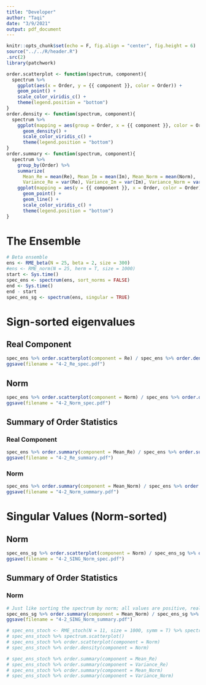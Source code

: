 ```yaml
---
title: "Developer"
author: "Taqi"
date: "3/9/2021"
output: pdf_document
---
```


```r
knitr::opts_chunk$set(echo = F, fig.align = "center", fig.height = 6)
source("../../R/header.R")
.src(2)
library(patchwork)
```

```r
order.scatterplot <- function(spectrum, component){
  spectrum %>%
    ggplot(aes(x = Order, y = {{ component }}, color = Order)) +
    geom_point() +
    scale_color_viridis_c() +
    theme(legend.position = "bottom")
}
order.density <- function(spectrum, component){
  spectrum %>%
    ggplot(mapping = aes(group = Order, x = {{ component }}, color = Order)) + 
      geom_density() +
      scale_color_viridis_c() +
      theme(legend.position = "bottom")
}
order.summary <- function(spectrum, component){
  spectrum %>%
    group_by(Order) %>%
    summarize(
      Mean_Re = mean(Re), Mean_Im = mean(Im), Mean_Norm = mean(Norm),
      Variance_Re = var(Re), Variance_Im = var(Im), Variance_Norm = var(Norm)) %>%
    ggplot(mapping = aes(y = {{ component }}, x = Order, color = Order)) + 
      geom_point() +
      geom_line() +
      scale_color_viridis_c() +
      theme(legend.position = "bottom")
}
```

# The Ensemble

```r
# Beta ensemble
ens <- RME_beta(N = 25, beta = 2, size = 300)
#ens <- RME_norm(N = 25, herm = T, size = 1000)
start <- Sys.time()
spec_ens <- spectrum(ens, sort_norms = FALSE)
end <- Sys.time()
end - start
spec_ens_sg <- spectrum(ens, singular = TRUE)
```

\newpage

# Sign-sorted eigenvalues

## Real Component

```r
spec_ens %>% order.scatterplot(component = Re) / spec_ens %>% order.density(component = Re)
ggsave(filename = "4-2_Re_spec.pdf")
```

## Norm

```r
spec_ens %>% order.scatterplot(component = Norm) / spec_ens %>% order.density(component = Norm)
ggsave(filename = "4-2_Norm_spec.pdf")
```

\newpage

## Summary of Order Statistics

### Real Component

```r
spec_ens %>% order.summary(component = Mean_Re) / spec_ens %>% order.summary(component = Variance_Re)
ggsave(filename = "4-2_Re_summary.pdf")
```

### Norm

```r
spec_ens %>% order.summary(component = Mean_Norm) / spec_ens %>% order.summary(component = Variance_Norm)
ggsave(filename = "4-2_Norm_summary.pdf")
```

\newpage

# Singular Values (Norm-sorted)

## Norm

```r
spec_ens_sg %>% order.scatterplot(component = Norm) / spec_ens_sg %>% order.density(component = Norm)
ggsave(filename = "4-2_SING_Norm_spec.pdf")
```

\newpage

## Summary of Order Statistics

### Norm

```r
# Just like sorting the spectrum by norm; all values are positive, real. No Re plots needed
spec_ens_sg %>% order.summary(component = Mean_Norm) / spec_ens_sg %>% order.summary(component = Variance_Norm) 
ggsave(filename = "4-2_SING_Norm_summary.pdf")
```

```r
# spec_ens_stoch <- RME_stoch(N = 11, size = 1000, symm = T) %>% spectrum(sort_norms = F)
# spec_ens_stoch %>% spectrum.scatterplot()
# spec_ens_stoch %>% order.scatterplot(component = Norm)
# spec_ens_stoch %>% order.density(component = Norm)
```

```r
# spec_ens_stoch %>% order.summary(component = Mean_Re)
# spec_ens_stoch %>% order.summary(component = Variance_Re)
# spec_ens_stoch %>% order.summary(component = Mean_Norm)
# spec_ens_stoch %>% order.summary(component = Variance_Norm)
```

